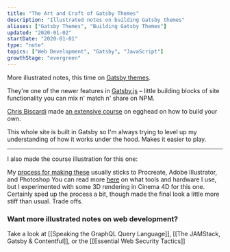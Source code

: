 ```yaml
---
title: "The Art and Craft of Gatsby Themes"
description: "Illustrated notes on building Gatsby themes"
aliases: ["Gatsby Themes", "Building Gatsby Themes"]
updated: "2020-01-02"
startDate: "2020-01-01"
type: "note"
topics: ["Web Development", "Gatsby", "JavaScript"]
growthStage: "evergreen"
---
```


More illustrated notes, this time on [Gatsby themes](https://www.gatsbyjs.org/docs/themes/what-are-gatsby-themes/).

They're one of the newer features in [Gatsby.js](https://www.gatsbyjs.org/) – little building blocks of site functionality you can mix n' match n' share on NPM.

[Chris Biscardi](https://twitter.com/chrisbiscardi) made [an extensive course](https://egghead.io/courses/composable-gatsby-themes) on egghead on how to build your own.

<ImageLink href = "https://egghead.io/courses/composable-gatsby-themes?af=54fd64" >
		<ImageFrame
				width = "800px"
				alt = "Composable Gatsby Themes"
				src = "https://og-image-egghead-course.now.sh/composable-gatsby-themes"
		/>
</ImageLink >

This whole site is built in Gatsby so I'm always trying to level up my understanding of how it works under the hood. Makes it easier to play.

<BasicImage
		width = "1000px"
		alt = "Building composable gatsby theme title"
		src = "https://res.cloudinary.com/dg3gyk0gu/image/upload/c_scale,w_850/v1576769939/maggieappleton.com/egghead-course-notes/gatsby-themes-notes/GatsbyThemes_1.png"
/>

<BasicImage
		width = "1000px"
		alt = "Gatsby themes let you break a site into reusable chunks of functionality"
		src = "https://res.cloudinary.com/dg3gyk0gu/image/upload/c_scale,f_auto,q_auto:good,w_1200/v1576769938/maggieappleton.com/egghead-course-notes/gatsby-themes-notes/GatsbyThemes_2.png"
/>

<BasicImage
		width = "1000px"
		alt = "Yarn workspaces are ideal for developing gatsby themes. It lets us have multiple packages in a single repo"
		src = "https://res.cloudinary.com/dg3gyk0gu/image/upload/c_scale,f_auto,q_auto:good,w_1200/v1576769939/maggieappleton.com/egghead-course-notes/gatsby-themes-notes/GatsbyThemes_3.png"
/>

<BasicImage
		width = "1000px"
		alt = "We're building 3 themes here - marketing, shopify, and blog"
		src = "https://res.cloudinary.com/dg3gyk0gu/image/upload/c_scale,f_auto,q_auto:good,w_1200/v1576769938/maggieappleton.com/egghead-course-notes/gatsby-themes-notes/GatsbyThemes_4.png"
/>

---

I also made the course illustration for this one:

<BasicImage
		width = "900px"
		alt = "A set of sketches and colour palette tests for the main illustration"
		src = "https://res.cloudinary.com/dg3gyk0gu/image/upload/c_scale,f_auto,q_auto:good,w_1200/v1579731535/maggieappleton.com/egghead-course-notes/gatsby-themes-notes/Twitter.png"
/>

My <a href="/drawinginvisibles1">process for making these</a> usually sticks to Procreate, Adobe Illustrator, and Photoshop <Footnote idName={1}>You can read more [here](/apps) on what tools and hardware I use</Footnote>, but I experimented with some 3D rendering in Cinema 4D for this one. Certainly sped up the process a bit, though made the final look a little more stiff than usual. Trade offs.

<BasicImage
		width = "860px"
		alt = "A 3D mockup of a house made of blocks"
		src = "https://res.cloudinary.com/dg3gyk0gu/image/upload/c_scale,f_auto,q_auto:good,w_1200/v1579731531/maggieappleton.com/egghead-course-notes/gatsby-themes-notes/Twitter_2.png"
/>

### Want more illustrated notes on web development?

Take a look at [[Speaking the GraphQL Query Language]], [[The JAMStack, Gatsby & Contentful]], or the [[Essential Web Security Tactics]]
